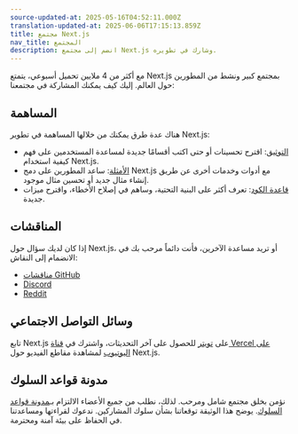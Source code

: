 ```yaml
---
source-updated-at: 2025-05-16T04:52:11.000Z
translation-updated-at: 2025-06-06T17:15:13.859Z
title: مجتمع Next.js
nav_title: المجتمع
description: انضم إلى مجتمع Next.js وشارك في تطويره.
---
```


مع أكثر من 4 ملايين تحميل أسبوعي، يتمتع Next.js بمجتمع كبير ونشط من المطورين حول العالم. إليك كيف يمكنك المشاركة في مجتمعنا:

## المساهمة

هناك عدة طرق يمكنك من خلالها المساهمة في تطوير Next.js:

- [التوثيق](/docs/community/contribution-guide): اقترح تحسينات أو حتى اكتب أقسامًا جديدة لمساعدة المستخدمين على فهم كيفية استخدام Next.js.
- [الأمثلة](https://github.com/vercel/next.js/tree/canary/contributing/examples): ساعد المطورين على دمج Next.js مع أدوات وخدمات أخرى عن طريق إنشاء مثال جديد أو تحسين مثال موجود.
- [قاعدة الكود](https://github.com/vercel/next.js/tree/canary/contributing/core): تعرف أكثر على البنية التحتية، وساهم في إصلاح الأخطاء، واقترح ميزات جديدة.

## المناقشات

إذا كان لديك سؤال حول Next.js، أو تريد مساعدة الآخرين، فأنت دائماً مرحب بك في الانضمام إلى النقاش:

- [مناقشات GitHub](https://github.com/vercel/next.js/discussions)
- [Discord](https://discord.com/invite/bUG2bvbtHy)
- [Reddit](https://www.reddit.com/r/nextjs)

## وسائل التواصل الاجتماعي

تابع Next.js على [تويتر](https://twitter.com/nextjs) للحصول على آخر التحديثات، واشترك في [قناة Vercel على اليوتيوب](https://www.youtube.com/@VercelHQ) لمشاهدة مقاطع الفيديو حول Next.js.

## مدونة قواعد السلوك

نؤمن بخلق مجتمع شامل ومرحب. لذلك، نطلب من جميع الأعضاء الالتزام بـ[مدونة قواعد السلوك](https://github.com/vercel/next.js/blob/canary/CODE_OF_CONDUCT.md). يوضح هذا الوثيقة توقعاتنا بشأن سلوك المشاركين. ندعوك لقراءتها ومساعدتنا في الحفاظ على بيئة آمنة ومحترمة.